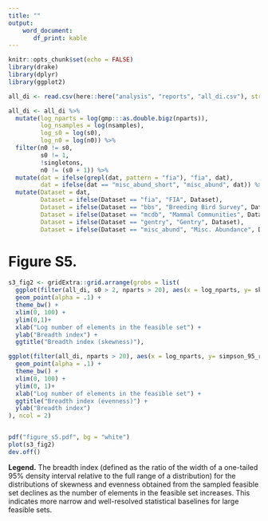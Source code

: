 ```yaml
---
title: ""
output: 
    word_document:
       df_print: kable
---
```


```r
knitr::opts_chunk$set(echo = FALSE)
library(drake)
library(dplyr)
library(ggplot2)

all_di <- read.csv(here::here("analysis", "reports", "all_di.csv"), stringsAsFactors = F)

all_di <- all_di %>%
  mutate(log_nparts = log(gmp:::as.double.bigz(nparts)),
         log_nsamples = log(nsamples),
         log_s0 = log(s0),
         log_n0 = log(n0)) %>%
  filter(n0 != s0,
         s0 != 1,
         !singletons,
         n0 != (s0 + 1)) %>%
  mutate(dat = ifelse(grepl(dat, pattern = "fia"), "fia", dat),
         dat = ifelse(dat == "misc_abund_short", "misc_abund", dat)) %>%
  mutate(Dataset = dat,
         Dataset = ifelse(Dataset == "fia", "FIA", Dataset),
         Dataset = ifelse(Dataset == "bbs", "Breeding Bird Survey", Dataset),
         Dataset = ifelse(Dataset == "mcdb", "Mammal Communities", Dataset),
         Dataset = ifelse(Dataset == "gentry", "Gentry", Dataset),
         Dataset = ifelse(Dataset == "misc_abund", "Misc. Abundance", Dataset))

```


# Figure S5. 

```r
s3_fig2 <- gridExtra::grid.arrange(grobs = list(
  ggplot(filter(all_di, s0 > 2, nparts > 20), aes(x = log_nparts, y= skew_95_ratio_1t)) +
  geom_point(alpha = .1) +
  theme_bw() +
  xlim(0, 100) +
  ylim(0,1)+
  xlab("Log number of elements in the feasible set") +
  ylab("Breadth index") +
  ggtitle("Breadth index (skewness)"),

ggplot(filter(all_di, nparts > 20), aes(x = log_nparts, y= simpson_95_ratio_1t)) +
  geom_point(alpha = .1) +
  theme_bw() +
  xlim(0, 100) +
  ylim(0, 1)+
  xlab("Log number of elements in the feasible set") +
  ggtitle("Breadth index (evenness)") +
  ylab("Breadth index")
), ncol = 2)


pdf("figure_s5.pdf", bg = "white")
plot(s3_fig2)
dev.off()
```

**Legend.** The breadth index (defined as the ratio of the width of a one-tailed 95% density interval relative to the full range of a distribution) for the distributions of skewness and evenness obtained from the sampled feasible set declines as the number of elements in the feasible set increases. This indicates more narrow and well-resolved statistical baselines for large feasible sets.
